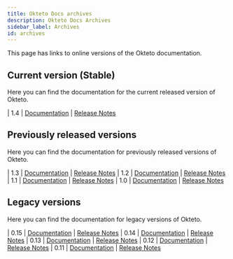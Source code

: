 ```yaml
---
title: Okteto Docs archives
description: Okteto Docs Archives
sidebar_label: Archives
id: archives
---
```


This page has links to online versions of the Okteto documentation.

## Current version (Stable)
Here you can find the documentation for the current released version of Okteto.

| 1.4      | [Documentation](/docs/1.4/welcome/overview/)       |  [Release Notes](/docs/1.4/self-hosted/install/releases/)


## Previously released versions

Here you can find the documentation for previously released versions of Okteto.

| 1.3      | [Documentation](/docs/1.3/welcome/overview/)       |  [Release Notes](/docs/1.3/self-hosted/install/releases/)
| 1.2      | [Documentation](/docs/1.2/welcome/overview/)       |  [Release Notes](/docs/1.2/self-hosted/install/releases/)
| 1.1      | [Documentation](/docs/1.1/welcome/overview/)       |  [Release Notes](/docs/1.1/self-hosted/install/releases/)
| 1.0      | [Documentation](/docs/1.0/welcome/overview/)       |  [Release Notes](/docs/1.0/self-hosted/install/releases/)

## Legacy versions

Here you can find the documentation for legacy versions of Okteto.

| 0.15      | [Documentation](/docs/0.15/welcome/overview/)       |  [Release Notes](/docs/0.15/self-hosted/install/releases/)
| 0.14      | [Documentation](/docs/0.14/welcome/overview/)       |  [Release Notes](/docs/0.14/self-hosted/install/releases/)
| 0.13      | [Documentation](/docs/0.13/welcome/overview/)       |  [Release Notes](/docs/0.13/self-hosted/install/releases/)
| 0.12      | [Documentation](/docs/0.12/welcome/overview/)       |  [Release Notes](/docs/0.12/self-hosted/install/releases/)
| 0.11      | [Documentation](/docs/0.11/welcome/overview/)       |  [Release Notes](/docs/0.11/self-hosted/install/releases/)
